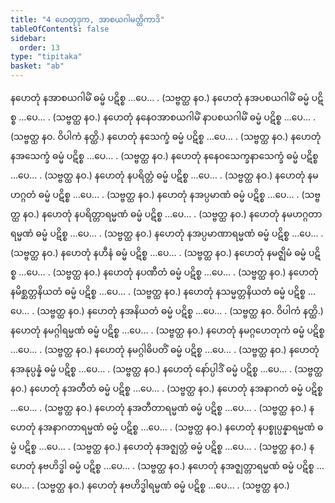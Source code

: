 ```yaml
---
title: "4 ဟေတုဒုက, အာစယဂါမတ္တိကာဒိ"
tableOfContents: false
sidebar:
  order: 13
type: "tipitaka"
basket: "ab"
---
```



<DynamicBreadcrumb />

<Division number="17">

<Paragraph number="46">
နဟေတုံ နအာစယဂါမိံ ဓမ္မံ ပဋိစ္စ …ပေ… . (သဗ္ဗတ္ထ နဝ.)
</Paragraph>

<Paragraph number="47">
နဟေတုံ နအပစယဂါမိံ ဓမ္မံ ပဋိစ္စ …ပေ… . (သဗ္ဗတ္ထ နဝ.)
</Paragraph>

<Paragraph number="48">
နဟေတုံ နနေဝအာစယဂါမိံ နာပစယဂါမိံ ဓမ္မံ ပဋိစ္စ …ပေ… . (သဗ္ဗတ္ထ နဝ. ဝိပါကံ နတ္ထိ.)
</Paragraph>

</Division>
<Division number="18">

<Paragraph number="49">
နဟေတုံ နသေက္ခံ ဓမ္မံ ပဋိစ္စ …ပေ… . (သဗ္ဗတ္ထ နဝ.)
</Paragraph>

<Paragraph number="50">
နဟေတုံ နအသေက္ခံ ဓမ္မံ ပဋိစ္စ …ပေ… . (သဗ္ဗတ္ထ နဝ.)
</Paragraph>

<Paragraph number="51">
နဟေတုံ နနေဝသေက္ခနာသေက္ခံ ဓမ္မံ ပဋိစ္စ …ပေ… . (သဗ္ဗတ္ထ နဝ.)
</Paragraph>

</Division>
<Division number="19">

<Paragraph number="52">
နဟေတုံ နပရိတ္တံ ဓမ္မံ ပဋိစ္စ …ပေ… . (သဗ္ဗတ္ထ နဝ.)
</Paragraph>

<Paragraph number="53">
နဟေတုံ နမဟဂ္ဂတံ ဓမ္မံ ပဋိစ္စ …ပေ… . (သဗ္ဗတ္ထ နဝ.)
</Paragraph>

<Paragraph number="54">
နဟေတုံ နအပ္ပမာဏံ ဓမ္မံ ပဋိစ္စ …ပေ… . (သဗ္ဗတ္ထ နဝ.)
</Paragraph>

</Division>
<Division number="20">

<Paragraph number="55">
နဟေတုံ နပရိတ္တာရမ္မဏံ ဓမ္မံ ပဋိစ္စ …ပေ… . (သဗ္ဗတ္ထ နဝ.)
</Paragraph>

<Paragraph number="56">
နဟေတုံ နမဟဂ္ဂတာရမ္မဏံ ဓမ္မံ ပဋိစ္စ …ပေ… . (သဗ္ဗတ္ထ နဝ.)
</Paragraph>

<Paragraph number="57">
နဟေတုံ နအပ္ပမာဏာရမ္မဏံ ဓမ္မံ ပဋိစ္စ …ပေ… . (သဗ္ဗတ္ထ နဝ.)
</Paragraph>

</Division>
<Division number="21">

<Paragraph number="58">
နဟေတုံ နဟီနံ ဓမ္မံ ပဋိစ္စ …ပေ… . (သဗ္ဗတ္ထ နဝ.)
</Paragraph>

<Paragraph number="59">
နဟေတုံ နမဇ္ဈိမံ ဓမ္မံ ပဋိစ္စ …ပေ… . (သဗ္ဗတ္ထ နဝ.)
</Paragraph>

<Paragraph number="60">
နဟေတုံ နပဏီတံ ဓမ္မံ ပဋိစ္စ …ပေ… . (သဗ္ဗတ္ထ နဝ.)
</Paragraph>

</Division>
<Division number="22">

<Paragraph number="61">
နဟေတုံ နမိစ္ဆတ္တနိယတံ ဓမ္မံ ပဋိစ္စ …ပေ… . (သဗ္ဗတ္ထ နဝ.)
</Paragraph>

<Paragraph number="62">
နဟေတုံ နသမ္မတ္တနိယတံ ဓမ္မံ ပဋိစ္စ …ပေ… . (သဗ္ဗတ္ထ နဝ.)
</Paragraph>

<Paragraph number="63">
နဟေတုံ နအနိယတံ ဓမ္မံ ပဋိစ္စ …ပေ… . (သဗ္ဗတ္ထ နဝ. ဝိပါကံ နတ္ထိ.)
</Paragraph>

</Division>
<Division number="23">

<Paragraph number="64">
နဟေတုံ နမဂ္ဂါရမ္မဏံ ဓမ္မံ ပဋိစ္စ …ပေ… . (သဗ္ဗတ္ထ နဝ.)
</Paragraph>

<Paragraph number="65">
နဟေတုံ နမဂ္ဂဟေတုကံ ဓမ္မံ ပဋိစ္စ …ပေ… . (သဗ္ဗတ္ထ နဝ.)
</Paragraph>

<Paragraph number="66">
နဟေတုံ နမဂ္ဂါဓိပတိံ ဓမ္မံ ပဋိစ္စ …ပေ… . (သဗ္ဗတ္ထ နဝ.)
</Paragraph>

</Division>
<Division number="24">

<Paragraph number="67">
နဟေတုံ နအနုပ္ပန္နံ ဓမ္မံ ပဋိစ္စ …ပေ… . (သဗ္ဗတ္ထ နဝ.)
</Paragraph>

<Paragraph number="68">
နဟေတုံ နော်ပ္ပါဒိံ ဓမ္မံ ပဋိစ္စ …ပေ… . (သဗ္ဗတ္ထ နဝ.)
</Paragraph>

</Division>
<Division number="25">

<Paragraph number="69">
နဟေတုံ နအတီတံ ဓမ္မံ ပဋိစ္စ …ပေ… . (သဗ္ဗတ္ထ နဝ.)
</Paragraph>

<Paragraph number="70">
နဟေတုံ နအနာဂတံ ဓမ္မံ ပဋိစ္စ …ပေ… . (သဗ္ဗတ္ထ နဝ.)
</Paragraph>

</Division>
<Division number="26">

<Paragraph number="71">
နဟေတုံ နအတီတာရမ္မဏံ ဓမ္မံ ပဋိစ္စ …ပေ… . (သဗ္ဗတ္ထ နဝ.)
</Paragraph>

<Paragraph number="72">
နဟေတုံ နအနာဂတာရမ္မဏံ ဓမ္မံ ပဋိစ္စ …ပေ… . (သဗ္ဗတ္ထ နဝ.)
</Paragraph>

<Paragraph number="73">
နဟေတုံ နပစ္စုပ္ပန္နာရမ္မဏံ ဓမ္မံ ပဋိစ္စ …ပေ… . (သဗ္ဗတ္ထ နဝ.)
</Paragraph>

</Division>
<Division number="27">

<Paragraph number="74">
နဟေတုံ နအဇ္ဈတ္တံ ဓမ္မံ ပဋိစ္စ …ပေ… . (သဗ္ဗတ္ထ နဝ.)
</Paragraph>

<Paragraph number="75">
နဟေတုံ နဗဟိဒ္ဓါ ဓမ္မံ ပဋိစ္စ …ပေ… . (သဗ္ဗတ္ထ နဝ.)
</Paragraph>

</Division>
<Division number="28">

<Paragraph number="76">
နဟေတုံ နအဇ္ဈတ္တာရမ္မဏံ ဓမ္မံ ပဋိစ္စ …ပေ… . (သဗ္ဗတ္ထ နဝ.)
</Paragraph>

<Paragraph number="77">
နဟေတုံ နဗဟိဒ္ဓါရမ္မဏံ ဓမ္မံ ပဋိစ္စ …ပေ… . (သဗ္ဗတ္ထ နဝ.)
</Paragraph>
</Division>